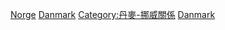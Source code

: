 [[Category:丹麥邊界|Norge]]
[[Category:挪威邊界|Danmark]]
[[Category:丹麥-挪威關係|Category:丹麥-挪威關係]]
[[Category:海上邊界|Danmark]]